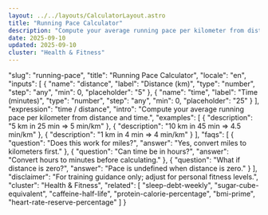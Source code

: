 ```yaml
---
layout: ../../layouts/CalculatorLayout.astro
title: "Running Pace Calculator"
description: "Compute your average running pace per kilometer from distance and time."
date: 2025-09-10
updated: 2025-09-10
cluster: "Health & Fitness"
---
```


  "slug": "running-pace",
  "title": "Running Pace Calculator",
  "locale": "en",
  "inputs": [
    {
      "name": "distance",
      "label": "Distance (km)",
      "type": "number",
      "step": "any",
      "min": 0,
      "placeholder": "5"
    },
    {
      "name": "time",
      "label": "Time (minutes)",
      "type": "number",
      "step": "any",
      "min": 0,
      "placeholder": "25"
    }
  ],
  "expression": "time / distance",
  "intro": "Compute your average running pace per kilometer from distance and time.",
  "examples": [
    {
      "description": "5 km in 25 min ⇒ 5 min/km"
    },
    {
      "description": "10 km in 45 min ⇒ 4.5 min/km"
    },
    {
      "description": "1 km in 4 min ⇒ 4 min/km"
    }
  ],
  "faqs": [
    {
      "question": "Does this work for miles?",
      "answer": "Yes, convert miles to kilometers first."
    },
    {
      "question": "Can time be in hours?",
      "answer": "Convert hours to minutes before calculating."
    },
    {
      "question": "What if distance is zero?",
      "answer": "Pace is undefined when distance is zero."
    }
  ],
  "disclaimer": "For training guidance only; adjust for personal fitness levels.",
  "cluster": "Health & Fitness",
  "related": [
    "sleep-debt-weekly",
    "sugar-cube-equivalent",
    "caffeine-half-life",
    "protein-calorie-percentage",
    "bmi-prime",
    "heart-rate-reserve-percentage"
  ]
}

<Calculator schema={schema} />
